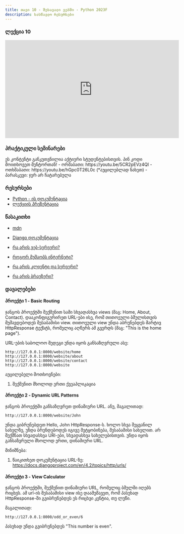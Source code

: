 ```yaml
---
title: თავი 10 - შესავალი ვებში - Python 2023F
description: სასწავლო რესურსები
---
```


### ლექცია 10
<iframe width="560" height="315" src="https://www.youtube.com/embed/V7G__3xQsJo" title="YouTube video player" frameborder="0" allow="accelerometer; autoplay; clipboard-write; encrypted-media; gyroscope; picture-in-picture; web-share" allowfullscreen></iframe>

### პრაქტიკული სემინარები

<Card>
<PinCodeProtectedContent>
    <Locked>
        ეს კონტენტი განკუთვნილია აქტიური სტუდენტებისთვის.
        პინ კოდი მოითხოვეთ მენტორთან!
    </Locked>
    <Unlocked>
        - ორშაბათი: https://youtu.be/5CR2pEVz4QI
        - ოთხშაბათი: https://youtu.be/hGpc0T26L0c (*აუცილებლად ნახეთ)
        - პარასკევი: ჯერ არ ჩატარებულა
    </Unlocked>
</PinCodeProtectedContent>
</Card>

### რესურსები
- [Python - ის დოკუმენტაცია](https://docs.python.org/3/library/)
- [ლექციის პრეზენტაცია](https://docs.google.com/presentation/d/1g0KIrkDy-uRcb8iObgcyWWCpaUj5palHToMaYEO0mGA/edit?usp=sharing)

### წასაკითხი
- [mdn](https://developer.mozilla.org/en-US/)
- [Django დოკუმენტაცია](https://docs.djangoproject.com/en/4.2/)

- [რა არის ვებ-სერვერი?](https://developer.mozilla.org/en-US/docs/Learn/Common_questions/Web_mechanics/Pages_sites_servers_and_search_engines)
- [როგორ მუშაობს ინტერნეტი?](https://developer.mozilla.org/en-US/docs/Learn/Common_questions/Web_mechanics/How_does_the_Internet_work)
- [რა არის კლიენტი და სერვერი?](https://developer.mozilla.org/en-US/docs/Learn/Getting_started_with_the_web/How_the_Web_works#clients_and_servers)
- [რა არის ბრაუზერი?](https://www.youtube.com/watch?v=BrXPcaRlBqo)

### დავალებები

#### პროექტი 1 - Basic Routing
ჯანგოს პროექტში შექმენით სამი სხვადასხვა views (მაგ: Home, About, Contact).
დააკონფიგურირეთ URL-ები ისე, რომ თითოეული ბმულისთვის მუშავდებოდეს შესაბამისი view.
თითოეული view უნდა აბრუნებდეს მარტივ HttpResponse ტექსტს, რომელიც აღწერს ამ გვერდს (მაგ: "This is the home page").

URL-ების საბოლოო შედეგი უნდა იყოს განსაზღვრული ასე:
```shell
http://127.0.0.1:8000/website/home
http://127.0.0.1:8000/website/about
http://127.0.0.1:8000/website/contact
http://127.0.0.1:8000/website
```

აუცილებელი მოთხოვნები:
1. შექმენით მხოლოდ ერთი ქვეაპლიკაცია


#### პროექტი 2 - Dynamic URL Patterns

ჯანგოს პროექტში განსაზღვრეთ დინამიური URL. ანუ, მაგალითად: 

```shell
http://127.0.0.1:8000/website/John
```

უნდა გიბრუნებდეთ Hello, John HttpResponse-ს. ხოლო სხვა შეყვანილ სახელზე, უნდა ბრუნდებოდეს იგივე შეტყობინება, შესაბამისი სახელით.
არ შექმნათ სხვადასხვა URl-ები, სხვადასხვა სახელებისთვის. უნდა იყოს განსაზვრული მხოლოდ ერთი, დინამიური URL.

მინიშნება:
1. წაიკითხეთ დოკუმენტაცია URL-ზე: https://docs.djangoproject.com/en/4.2/topics/http/urls/

#### პროექტი 3 - View Calculator

ჯანგოს პროექტში, შექმენით დინამიური URL, რომელიც ბმულში იღებს რიცხვს. ამ url-ის შესაბამისი view ისე დაამუშავეთ, რომ პასუხად HttpResponse-ში გვიბრუნებდეს ეს რიცხვი კენტია, თუ ლუწი.

მაგალითად:
```shell
http://127.0.0.1:8000/odd_or_even/6
```

პასუხად უნდა გვიბრუნებდეს "This number is even".